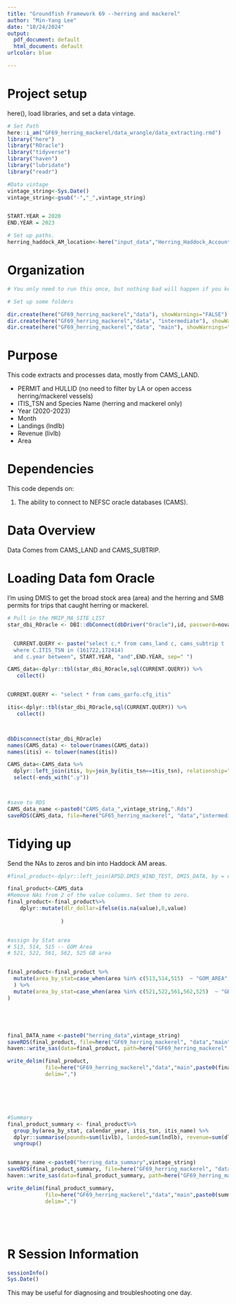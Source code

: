 ```yaml
---
title: "Groundfish Framework 69 --herring and mackerel"
author: "Min-Yang Lee"
date: "10/24/2024"
output:
  pdf_document: default
  html_document: default
urlcolor: blue

---
```

# Project setup
here(), load libraries, and set a data vintage.  


```r
# Set Path
here::i_am("GF69_herring_mackerel/data_wrangle/data_extracting.rmd")
library("here")
library("ROracle")
library("tidyverse")
library("haven")
library("lubridate")
library("readr")

#Data vintage
vintage_string<-Sys.Date()
vintage_string<-gsub("-","_",vintage_string)


START.YEAR = 2020
END.YEAR = 2023

# Set up paths.
herring_haddock_AM_location<-here("input_data","Herring_Haddock_Accountability_Measure_Areas")
```

# Organization


```r
# You only need to run this once, but nothing bad will happen if you keep include=TRUE.

# Set up some folders

dir.create(here("GF69_herring_mackerel","data"), showWarnings="FALSE")
dir.create(here("GF69_herring_mackerel","data", "intermediate"), showWarnings="FALSE")
dir.create(here("GF69_herring_mackerel","data", "main"), showWarnings="FALSE")

```

# Purpose

This code extracts and processes data, mostly from CAMS_LAND.

*    PERMIT and HULLID (no need to filter by LA or open access herring/mackerel vessels)
*    ITIS_TSN and Species Name (herring and mackerel only)
*    Year (2020-2023)
*    Month
*    Landings (lndlb)
*    Revenue (livlb)
*    Area

# Dependencies

This code depends on:

1.  The ability to connect to NEFSC oracle databases (CAMS).


# Data Overview

Data Comes from CAMS_LAND and CAMS_SUBTRIP. 


# Loading Data fom Oracle 

I'm using DMIS to get the broad stock area (area) and the herring and SMB permits for trips that caught herring or mackerel.

```r



# Pull in the MRIP_MA_SITE_LIST 
star_dbi_ROracle <- DBI::dbConnect(dbDriver("Oracle"),id, password=novapw, dbname=nefscusers.connect.string)


  CURRENT.QUERY <- paste("select c.* from cams_land c, cams_subtrip t
  where C.ITIS_TSN in (161722,172414)
  and c.year between", START.YEAR, "and",END.YEAR, sep=" ")

CAMS_data<-dplyr::tbl(star_dbi_ROracle,sql(CURRENT.QUERY)) %>%
   collect()


CURRENT.QUERY <- "select * from cams_garfo.cfg_itis"

itis<-dplyr::tbl(star_dbi_ROracle,sql(CURRENT.QUERY)) %>%
   collect()



dbDisconnect(star_dbi_ROracle)
names(CAMS_data) <- tolower(names(CAMS_data))
names(itis) <- tolower(names(itis))

CAMS_data<-CAMS_data %>%
  dplyr::left_join(itis, by=join_by(itis_tsn==itis_tsn), relationship="many-to-one", suffix=c("",".y")) %>%
  select(-ends_with(".y"))



#save to RDS
CAMS_data_name <-paste0("CAMS_data_",vintage_string,".Rds")
saveRDS(CAMS_data, file=here("GF65_herring_mackerel", "data","intermediate",CAMS_data_name))
```


# Tidying up

Send the NAs to zeros and bin into Haddock AM areas.

```r
#final_product<-dplyr::left_join(APSD.DMIS_WIND_TEST, DMIS_DATA, by = c("DOCID" = "DOCID"))

final_product<-CAMS_data
#Remove NAs from 2 of the value columns. Set them to zero.
final_product<-final_product%>%
    dplyr::mutate(dlr_dollar=ifelse(is.na(value),0,value)
                 
                 )


#assign by Stat area
# 513, 514, 515 -- GOM Area
# 521, 522, 561, 562, 525 GB area


final_product<-final_product %>%
  mutate(area_by_stat=case_when(area %in% c(513,514,515)  ~ "GOM_AREA", .default="NONE"),
  ) %>%
  mutate(area_by_stat=case_when(area %in% c(521,522,561,562,525)  ~ "GB_AREA", .default=area_by_stat),
)





final_DATA_name <-paste0("herring_data",vintage_string)
saveRDS(final_product, file=here("GF69_herring_mackerel", "data","main",paste0(final_DATA_name,".Rds")))
haven::write_sas(data=final_product, path=here("GF69_herring_mackerel", "data","main",paste0(final_DATA_name,".sas7bdat")))

write_delim(final_product, 
            file=here("GF69_herring_mackerel","data","main",paste0(final_DATA_name,".csv")),
            delim=",")






#Summary
final_product_summary <- final_product%>%
  group_by(area_by_stat, calendar_year, itis_tsn, itis_name) %>%
  dplyr::summarise(pounds=sum(livlb), landed=sum(lndlb), revenue=sum(dlr_dollar)) %>%
  ungroup()


summary_name <-paste0("herring_data_summary",vintage_string)
saveRDS(final_product_summary, file=here("GF69_herring_mackerel", "data","main",paste0(summary_name,".Rds")))
haven::write_sas(data=final_product_summary, path=here("GF69_herring_mackerel", "data","main",paste0(summary_name,".sas7bdat")))

write_delim(final_product_summary, 
            file=here("GF69_herring_mackerel","data","main",paste0(summary_name,".csv")),
            delim=",")






```


# R Session Information
```r
sessionInfo()
Sys.Date()

```
This may be useful for diagnosing and troubleshooting one day.


